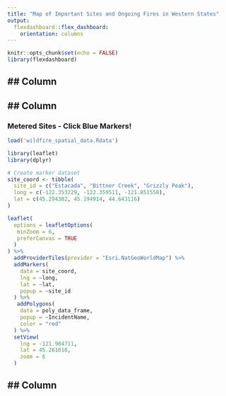 ```yaml
---
title: "Map of Important Sites and Ongoing Fires in Western States"
output:
  flexdashboard::flex_dashboard:
    orientation: columns
---
```


```r
knitr::opts_chunk$set(echo = FALSE)
library(flexdashboard)
```

## Column {data-width=100}
-------------------------------------

## Column {data-width=800}
-------------------------------------

### Metered Sites - Click Blue Markers!
```r
load('wildfire_spatial_data.Rdata')

library(leaflet)
library(dplyr)

# Create marker dataset
site_coord <- tibble(
  site_id = c("Estacada", "Bittner Creek", "Grizzly Peak"),
  long = c(-122.353229, -122.359511, -121.851558),
  lat = c(45.294382, 45.194914, 44.643116)
)

leaflet(
  options = leafletOptions(
   minZoom = 6,
   preferCanvas = TRUE
  )
) %>%
  addProviderTiles(provider = "Esri.NatGeoWorldMap") %>%
  addMarkers(
    data = site_coord,
    lng = ~long,
    lat = ~lat,
    popup = ~site_id
  ) %>%
   addPolygons(
    data = poly_data_frame,
    popup = ~IncidentName,
    color = "red"
  ) %>%
  setView(
    lng = -121.904711,
    lat = 45.261010,
    zoom = 6
  )
```

## Column {data-width=100}
-------------------------------------